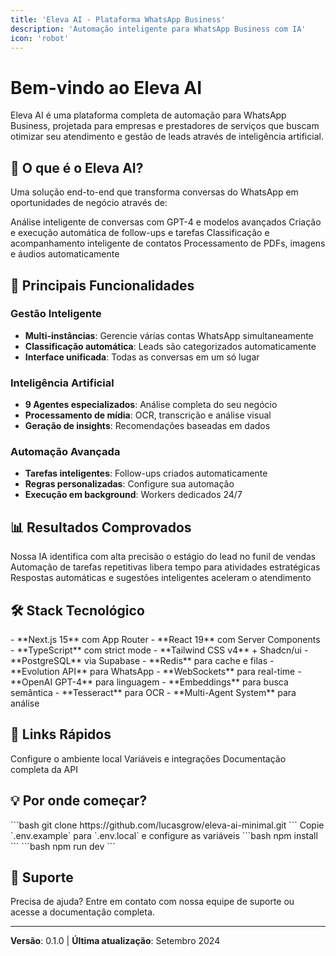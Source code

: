 ```yaml
---
title: 'Eleva AI - Plataforma WhatsApp Business'
description: 'Automação inteligente para WhatsApp Business com IA'
icon: 'robot'
---
```


# Bem-vindo ao Eleva AI

Eleva AI é uma plataforma completa de automação para WhatsApp Business, projetada para empresas e prestadores de serviços que buscam otimizar seu atendimento e gestão de leads através de inteligência artificial.

## 🎯 O que é o Eleva AI?

Uma solução end-to-end que transforma conversas do WhatsApp em oportunidades de negócio através de:

<CardGroup cols={2}>
  <Card title="Processamento com IA" icon="brain">
    Análise inteligente de conversas com GPT-4 e modelos avançados
  </Card>
  <Card title="Automação de Tarefas" icon="robot">
    Criação e execução automática de follow-ups e tarefas
  </Card>
  <Card title="Gestão de Leads" icon="users">
    Classificação e acompanhamento inteligente de contatos
  </Card>
  <Card title="Análise de Documentos" icon="file-pdf">
    Processamento de PDFs, imagens e áudios automaticamente
  </Card>
</CardGroup>

## 🚀 Principais Funcionalidades

### Gestão Inteligente
- **Multi-instâncias**: Gerencie várias contas WhatsApp simultaneamente
- **Classificação automática**: Leads são categorizados automaticamente
- **Interface unificada**: Todas as conversas em um só lugar

### Inteligência Artificial
- **9 Agentes especializados**: Análise completa do seu negócio
- **Processamento de mídia**: OCR, transcrição e análise visual
- **Geração de insights**: Recomendações baseadas em dados

### Automação Avançada
- **Tarefas inteligentes**: Follow-ups criados automaticamente
- **Regras personalizadas**: Configure sua automação
- **Execução em background**: Workers dedicados 24/7

## 📊 Resultados Comprovados

<AccordionGroup>
  <Accordion title="95% de precisão na classificação de leads">
    Nossa IA identifica com alta precisão o estágio do lead no funil de vendas
  </Accordion>
  <Accordion title="3x mais produtividade da equipe">
    Automação de tarefas repetitivas libera tempo para atividades estratégicas
  </Accordion>
  <Accordion title="50% de redução no tempo de resposta">
    Respostas automáticas e sugestões inteligentes aceleram o atendimento
  </Accordion>
</AccordionGroup>

## 🛠️ Stack Tecnológico

<Tabs>
  <Tab title="Frontend">
    - **Next.js 15** com App Router
    - **React 19** com Server Components
    - **TypeScript** com strict mode
    - **Tailwind CSS v4** + Shadcn/ui
  </Tab>
  <Tab title="Backend">
    - **PostgreSQL** via Supabase
    - **Redis** para cache e filas
    - **Evolution API** para WhatsApp
    - **WebSockets** para real-time
  </Tab>
  <Tab title="IA & ML">
    - **OpenAI GPT-4** para linguagem
    - **Embeddings** para busca semântica
    - **Tesseract** para OCR
    - **Multi-Agent System** para análise
  </Tab>
</Tabs>

## 🔗 Links Rápidos

<CardGroup cols={3}>
  <Card title="Instalação" icon="download" href="/eleva-ai/getting-started/installation">
    Configure o ambiente local
  </Card>
  <Card title="Configuração" icon="gear" href="/eleva-ai/getting-started/configuration">
    Variáveis e integrações
  </Card>
  <Card title="API Reference" icon="code" href="/eleva-ai/api/overview">
    Documentação completa da API
  </Card>
</CardGroup>

## 💡 Por onde começar?

<Steps>
  <Step title="Clone o repositório">
    ```bash
    git clone https://github.com/lucasgrow/eleva-ai-minimal.git
    ```
  </Step>
  <Step title="Configure o ambiente">
    Copie `.env.example` para `.env.local` e configure as variáveis
  </Step>
  <Step title="Instale as dependências">
    ```bash
    npm install
    ```
  </Step>
  <Step title="Execute o projeto">
    ```bash
    npm run dev
    ```
  </Step>
</Steps>

## 🤝 Suporte

<Info>
  Precisa de ajuda? Entre em contato com nossa equipe de suporte ou acesse a documentação completa.
</Info>

---

**Versão**: 0.1.0 | **Última atualização**: Setembro 2024